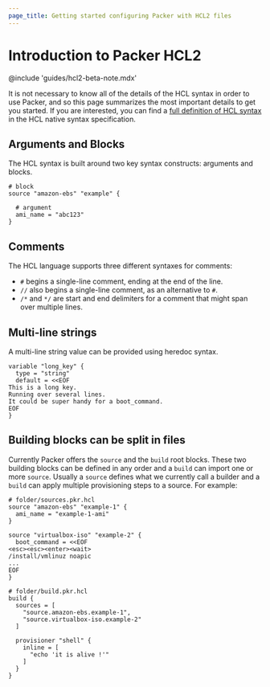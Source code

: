 ```yaml
---
page_title: Getting started configuring Packer with HCL2 files
---
```


# Introduction to Packer HCL2

@include 'guides/hcl2-beta-note.mdx'

It is not necessary to know all of the details of the HCL syntax in order to
use Packer, and so this page summarizes the most important details to get you
started. If you are interested, you can find a [full definition of HCL
syntax](https://github.com/hashicorp/hcl2/blob/master/hcl/hclsyntax/spec.md) in
the HCL native syntax specification.

## Arguments and Blocks

The HCL syntax is built around two key syntax constructs: arguments and blocks.

```hcl
# block
source "amazon-ebs" "example" {

  # argument
  ami_name = "abc123"
}
```

## Comments

The HCL language supports three different syntaxes for comments:

- `#` begins a single-line comment, ending at the end of the line.
- `//` also begins a single-line comment, as an alternative to `#`.
- `/*` and `*/` are start and end delimiters for a comment that might
  span over multiple lines.

## Multi-line strings

A multi-line string value can be provided using heredoc syntax.

```hcl
variable "long_key" {
  type = "string"
  default = <<EOF
This is a long key.
Running over several lines.
It could be super handy for a boot_command.
EOF
}
```

## Building blocks can be split in files

Currently Packer offers the `source` and the `build` root blocks. These two
building blocks can be defined in any order and a `build` can import one or more
`source`. Usually a `source` defines what we currently call a builder and a
`build` can apply multiple provisioning steps to a source. For example:

```hcl
# folder/sources.pkr.hcl
source "amazon-ebs" "example-1" {
  ami_name = "example-1-ami"
}

source "virtualbox-iso" "example-2" {
  boot_command = <<EOF
<esc><esc><enter><wait>
/install/vmlinuz noapic
...
EOF
}
```

```hcl
# folder/build.pkr.hcl
build {
  sources = [
    "source.amazon-ebs.example-1",
    "source.virtualbox-iso.example-2"
  ]

  provisioner "shell" {
    inline = [
      "echo 'it is alive !'"
    ]
  }
}
```
